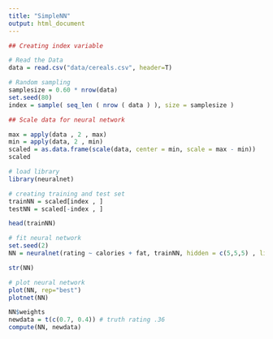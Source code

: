 ---
title: "SimpleNN"
output: html_document
---



```{r cars}
## Creating index variable 

# Read the Data
data = read.csv("data/cereals.csv", header=T)

# Random sampling
samplesize = 0.60 * nrow(data)
set.seed(80)
index = sample( seq_len ( nrow ( data ) ), size = samplesize )

```

```{r}
## Scale data for neural network

max = apply(data , 2 , max)
min = apply(data, 2 , min)
scaled = as.data.frame(scale(data, center = min, scale = max - min))
scaled
```

```{r}
# load library
library(neuralnet)

# creating training and test set
trainNN = scaled[index , ]
testNN = scaled[-index , ]

head(trainNN)

# fit neural network
set.seed(2)
NN = neuralnet(rating ~ calories + fat, trainNN, hidden = c(5,5,5) , linear.output = T )

str(NN)

# plot neural network
plot(NN, rep="best")
plotnet(NN)
```

```{r}
NN$weights
newdata = t(c(0.7, 0.4)) # truth rating .36
compute(NN, newdata)
```

